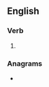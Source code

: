 ==English==

===Verb===
{{head|en|verb form}}

# {{en-past of|blockade}}

===Anagrams===
* {{anagrams|en|a=abcddeklo|dead block}}